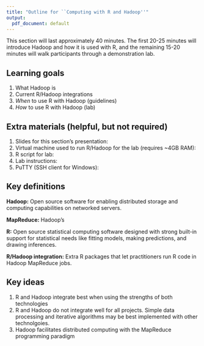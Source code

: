```yaml
---
title: "Outline for ``Computing with R and Hadoop''"
output:
  pdf_document: default
---
```


This section will last approximately 40 minutes.  The first 20-25 minutes will introduce Hadoop and how it is used with R, and the remaining 15-20 minutes will walk participants through a demonstration lab.

## Learning goals

1. What Hadoop is
2. Current R/Hadoop integrations
3. *When* to use R with Hadoop (guidelines)
4. *How* to use R with Hadoop (lab)


## Extra materials (helpful, but not required)

1. Slides for this section's presentation: \url{http://goo.gl/wmX6Xd} <!-- Henry's site -->
2. Virtual machine used to run R/Hadoop for the lab (requires ~4GB RAM): \url{http://goo.gl/R5Okcr}  <!-- Dropbox -->
3. R script for lab: \url{http://goo.gl/dBaxrq} <!-- Henry's site -->
4. Lab instructions: \url{http://goo.gl/jPSqOK} <!-- Dropbox -->
5. PuTTY (SSH client for Windows): \url{http://goo.gl/vMv6ra}  <!-- PuTTY developer -->


## Key definitions

**Hadoop:**  Open source software for enabling distributed storage and computing capabilities on networked servers.

**MapReduce:** Hadoop's 

**R:** Open source statistical computing software designed with strong built-in support for statistical needs like fitting models, making predictions, and drawing inferences.

**R/Hadoop integration:** Extra R packages that let practitioners run R code in Hadoop MapReduce jobs.


## Key ideas

1. R and Hadoop integrate best when using the strengths of both technologies
2. R and Hadoop do not integrate well for all projects.  Simple data processing and iterative algorithms may be best implemented with other technolgoies.
3. Hadoop facilitates distributed computing with the MapReduce programming paradigm